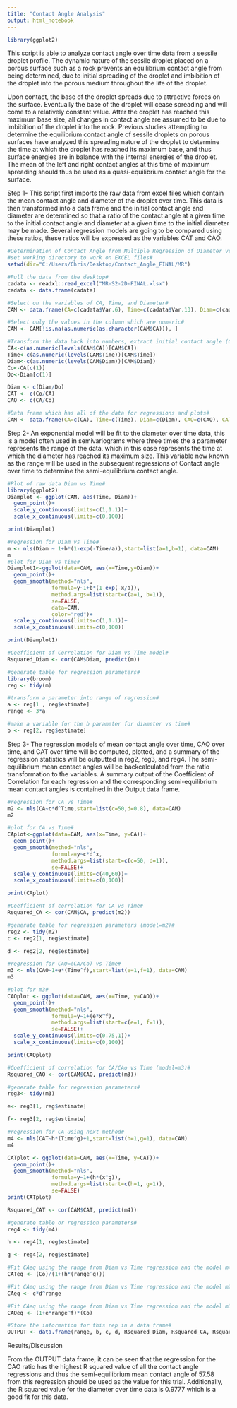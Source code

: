 ```yaml
---
title: "Contact Angle Analysis"
output: html_notebook
---
```

```r
library(ggplot2)
```





This script is able to analyze contact angle over time data from a sessile droplet profile. The dynamic nature of the sessile droplet placed on a porous surface such as a rock prevents an equilibrium contact angle from being determined, due to initial spreading of the droplet and imbibition of the droplet into the porous medium throughout the life of the droplet.

Upon contact, the base of the droplet spreads due to attractive forces on the surface. Eventually the base of the droplet will cease spreading and will come to a relatively constant value. After the droplet has reached this maximum base size, all changes in contact angle are assumed to be due to imbibition of the droplet into the rock. Previous studies attempting to determine the equilibrium contact angle of sessile droplets on porous surfaces have analyzed this spreading nature of the droplet to determine the time at which the droplet has reached its maximum base, and thus surface energies are in balance with the internal energies of the droplet. The mean of the left and right contact angles at this time of maximum spreading should thus be used as a quasi-equilibrium contact angle for the surface.

Step 1- This script first imports the raw data from excel files which contain the mean contact angle and diameter of the droplet over time. This data is then transformed into a data frame and the initial contact angle and diameter are determined so that a ratio of the contact angle at a given time to the initial contact angle and diameter at a given time to the initial diameter may be made. Several regression models are going to be compared using these ratios, these ratios will be expressed as the variables CAT and CAO.
```r
#Determination of Contact Angle from Multiple Regression of Diameter vs Time and Multiple Regression of Contact Angle vs Time#
#set working directory to work on EXCEL files#
setwd(dir="C:/Users/Chris/Desktop/Contact_Angle_FINAL/MR")

#Pull the data from the desktop#
cadata <- readxl::read_excel("MR-S2-2D-FINAL.xlsx")
cadata <- data.frame(cadata)

#Select on the variables of CA, Time, and Diameter#
CAM <- data.frame(CA=c(cadata$Var.6), Time=c(cadata$Var.13), Diam=c(cadata$Var.11))

#Select only the values in the column which are numeric#
CAM <- CAM[!is.na(as.numeric(as.character(CAM$CA))), ]

#Transform the data back into numbers, extract initial contact angle (Co) and intial diameter (Do)#
CA<-c(as.numeric(levels(CAM$CA))[CAM$CA])
Time<-c(as.numeric(levels(CAM$Time))[CAM$Time])
Diam<-c(as.numeric(levels(CAM$Diam))[CAM$Diam])
Co<-CA[c(1)]
Do<-Diam[c(1)]

Diam <- c(Diam/Do)
CAT <- c(Co/CA)
CAO <- c(CA/Co)

#Data frame which has all of the data for regressions and plots#
CAM <- data.frame(CA=c(CA), Time=c(Time), Diam=c(Diam), CAO=c(CAO), CAT=c(CAT))
```

Step 2- An exponential model will be fit to the diameter over time data, this is a model often used in semivariograms where three times the a parameter represents the range of the data, which in this case represents the time at which the diameter has reached its maximum size. This variable now known as the range will be used in the subsequent regressions of Contact angle over time to determine the semi-equilibrium contact angle.
```r
#Plot of raw data Diam vs Time#
library(ggplot2)
Diamplot <- ggplot(CAM, aes(Time, Diam))+
  geom_point()+
  scale_y_continuous(limits=c(1,1.1))+
  scale_x_continuous(limits=c(0,100))

print(Diamplot)

#regression for Diam vs Time#
m <- nls(Diam ~ 1+b*(1-exp(-Time/a)),start=list(a=1,b=1), data=CAM)
m
#plot for Diam vs time#
Diamplot1<-ggplot(data=CAM, aes(x=Time,y=Diam))+
  geom_point()+
  geom_smooth(method="nls", 
              formula=y~1+b*(1-exp(-x/a)),
              method.args=list(start=c(a=1, b=1)),
              se=FALSE,
              data=CAM,
              color="red")+
  scale_y_continuous(limits=c(1,1.1))+
  scale_x_continuous(limits=c(0,100))

print(Diamplot1)

#Coefficient of Correlation for Diam vs Time model#
Rsquared_Diam <- cor(CAM$Diam, predict(m))

#generate table for regression parameters#
library(broom)
reg <- tidy(m)

#transform a parameter into range of regression#
a <- reg[1 , reg$estimate]
range <- 3*a

#make a variable for the b parameter for diameter vs time#
b <- reg[2, reg$estimate]
```

Step 3- The regression models of mean contact angle over time, CAO over time, and CAT over time will be computed, plotted, and a summary of the regression statistics will be outputted in reg2, reg3, and reg4. The semi-equilibrium mean contact angles will be backcalculated from the ratio transformation to the variables. A summary output of the Coefficient of Correlation for each regression and the corresponding semi-equilibrium mean contact angles is contained in the Output data frame.

```r
#regression for CA vs Time#
m2 <- nls(CA~c*d^Time,start=list(c=50,d=0.8), data=CAM)
m2

#plot for CA vs Time#
CAplot<-ggplot(data=CAM, aes(x=Time, y=CA))+
  geom_point()+
  geom_smooth(method="nls",
              formula=y~c*d^x,
              method.args=list(start=c(c=50, d=1)),
              se=FALSE)+
  scale_y_continuous(limits=c(40,60))+
  scale_x_continuous(limits=c(0,100))

print(CAplot)

#Coefficient of correlation for CA vs Time#
Rsquared_CA <- cor(CAM$CA, predict(m2))

#generate table for regression parameters (model=m2)#
reg2 <- tidy(m2)
c <- reg2[1, reg$estimate]

d <- reg2[2, reg$estimate]

#regression for CAO=(CA/Co) vs Time#
m3 <- nls(CAO~1+e*(Time^f),start=list(e=1,f=1), data=CAM)
m3

#plot for m3#
CAOplot <- ggplot(data=CAM, aes(x=Time, y=CAO))+
  geom_point()+
  geom_smooth(method="nls",
              formula=y~1+(e*x^f),
              method.args=list(start=c(e=1, f=1)),
              se=FALSE)+
  scale_y_continuous(limits=c(0.75,1))+
  scale_x_continuous(limits=c(0,100))

print(CAOplot)

#Coefficient of correlation for CA/CAo vs Time (model=m3)#
Rsquared_CAO <- cor(CAM$CAO, predict(m3))

#generate table for regression parameters#
reg3<- tidy(m3)

e<- reg3[1, reg$estimate]

f<- reg3[2, reg$estimate]

#regression for CA using next method#
m4 <- nls(CAT~h*(Time^g)+1,start=list(h=1,g=1), data=CAM)
m4

CATplot <- ggplot(data=CAM, aes(x=Time, y=CAT))+
  geom_point()+
  geom_smooth(method="nls",
              formula=y~1+(h*(x^g)),
              method.args=list(start=c(h=1, g=1)),
              se=FALSE)
print(CATplot)

Rsquared_CAT <- cor(CAM$CAT, predict(m4))

#generate table or regression parameters#
reg4 <- tidy(m4)

h <- reg4[1, reg$estimate]

g <- reg4[2, reg$estimate]

#Fit CAeq using the range from Diam vs Time regression and the model m4#
CATeq <- (Co)/(1+(h*(range^g)))

#Fit CAeq using the range from Diam vs Time regression and the model m2#
CAeq <- c*d^range

#Fit CAeq using the range from Diam vs Time regression and the model m3#
CAOeq <- (1+e*range^f)*(Co)

#Store the information for this rep in a data frame#
OUTPUT <- data.frame(range, b, c, d, Rsquared_Diam, Rsquared_CA, Rsquared_CAO, Rsquared_CAT, CAOeq, CATeq, CAeq)
```

Results/Discussion

From the OUTPUT data frame, it can be seen that the regression for the CAO ratio has the highest R squared value of all the contact angle regressions and thus the semi-equilibrium mean contact angle of 57.58 from this regression should be used as the value for this trial.
Additionally, the R squared value for the diameter over time data is 0.9777 which is a good fit for this data.

